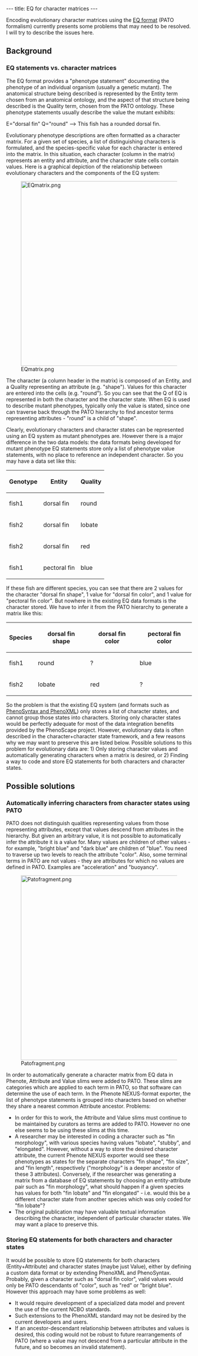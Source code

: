 ---
title: EQ for character matrices
---

Encoding evolutionary character matrices using the [http://www.bioontology.org/wiki/index.php/PATO:About EQ format] (PATO formalism) currently presents some problems that may need to be resolved.  I will try to describe the issues here.

==Background==

===EQ statements vs. character matrices===

The EQ format provides a "phenotype statement" documenting the phenotype of an individual organism (usually a genetic mutant).  The anatomical structure being described is represented by the Entity term chosen from an anatomical ontology, and the aspect of that structure being described is the Quality term, chosen from the PATO ontology.  These phenotype statements usually describe the value the mutant exhibits:

E="dorsal fin" Q="round"   --> This fish has a rounded dorsal fin.

Evolutionary phenotype descriptions are often formatted as a character matrix.  For a given set of species, a list of distinguishing characters is formulated, and the species-specific value for each character is entered into the matrix.  In this situation, each character (column in the matrix) represents an entity and attribute, and the character state cells contain values.  Here is a graphical depiction of the relationship between evolutionary characters and the components of the EQ system:

[[Image:EQmatrix.png|center|500px]]

The character (a column header in the matrix) is composed of an Entity, and a Quality representing an attribute (e.g. "shape").  Values for this character are entered into the cells (e.g. "round").  So you can see that the Q of EQ is represented in both the character and the character state.  When EQ is used to describe mutant phenotypes, typically only the value is stated, since one can traverse back through the PATO hierarchy to find ancestor terms representing attributes - "round" is a child of "shape".

Clearly, evolutionary characters and character states can be represented using an EQ system as mutant phenotypes are.  However there is a major difference in the two data models: the data formats being developed for mutant phenotype EQ statements store only a list of phenotype value statements, with no place to reference an independent character.  So you may have a data set like this:

{| border="1" cellpadding="3"
! Genotype
! Entity
! Quality
|-
| fish1 || dorsal fin || round
|-
| fish2 || dorsal fin || lobate
|-
| fish2 || dorsal fin || red
|-
| fish1 || pectoral fin || blue
|}

If these fish are different species, you can see that there are 2 values for the character "dorsal fin shape", 1 value for "dorsal fin color", and 1 value for "pectoral fin color".  But nowhere in the existing EQ data formats is the character stored.  We have to infer it from the PATO hierarchy to generate a matrix like this:

{| border="1" cellpadding="3"
! Species
! dorsal fin shape
! dorsal fin color
! pectoral fin color
|-
| fish1 || round || ? || blue
|-
| fish2 || lobate || red || ?
|}

So the problem is that the existing EQ system (and formats such as [http://www.fruitfly.org/~cjm/obd/formats.html PhenoSyntax and PhenoXML]) only stores a list of character states, and cannot group those states into characters.  Storing only character states would be perfectly adequate for most of the data integration benefits provided by the PhenoScape project.  However, evolutionary data is often described in the character+character state framework, and a few reasons why we may want to preserve this are listed below.  Possible solutions to this problem for evolutionary data are: 1) Only storing character values and automatically generating characters when a matrix is desired, or 2) Finding a way to code and store EQ statements for both characters and character states.

==Possible solutions==

===Automatically inferring characters from character states using PATO===

PATO does not distinguish qualities representing values from those representing attributes, except that values descend from attributes in the hierarchy.  But given an arbitrary value, it is not possible to automatically infer the attribute it is a value for.  Many values are children of other values - for example, "bright blue" and "dark blue" are children of "blue".  You need to traverse up two levels to reach the attribute "color".  Also, some terminal terms in PATO are not values - they are attributes for which no values are defined in PATO.  Examples are "acceleration" and "buoyancy".

[[Image:Patofragment.png|center|500px]]

In order to automatically generate a character matrix from EQ data in Phenote, Attribute and Value slims were added to PATO.  These slims are categories which are applied to each term in PATO, so that software can determine the use of each term.  In the Phenote NEXUS-format exporter, the list of phenotype statements is grouped into characters based on whether they share a nearest common Attribute ancestor.
Problems:
* In order for this to work, the Attribute and Value slims must continue to be maintained by curators as terms are added to PATO.  However no one else seems to be using these slims at this time.
* A researcher may be interested in coding a character such as "fin morphology", with various species having values "lobate", "stubby", and "elongated".  However, without a way to store the desired character attribute, the current Phenote NEXUS exporter would see these phenotypes as states for the separate characters "fin shape", "fin size", and "fin length", respectively ("morphology" is a deeper ancestor of these 3 attributes).  Conversely, if the researcher was generating a matrix from a database of EQ statements by choosing an entity-attribute pair such as "fin morphology", what should happen if a given species has values for both "fin lobate" and "fin elongated" - i.e. would this be a different character state from another species which was only coded for "fin lobate"?
* The original publication may have valuable textual information describing the character, independent of particular character states.  We may want a place to preserve this.

===Storing EQ statements for both characters and character states===

It would be possible to store EQ statements for both characters (Entity+Attribute) and character states (maybe just Value), either by defining a custom data format or by extending PhenoXML and PhenoSyntax.  Probably, given a character such as "dorsal fin color", valid values would only be PATO descendants of "color", such as "red" or "bright blue".  However this approach may have some problems as well:
* It would require development of a specialized data model and prevent the use of the current NCBO standards.
* Such extensions to the PhenoXML standard may not be desired by the current developers and users.
* If an ancestor-descendant relationship between attributes and values is desired, this coding would not be robust to future rearrangements of PATO (where a value may not descend from a particular attribute in the future, and so becomes an invalid statement).